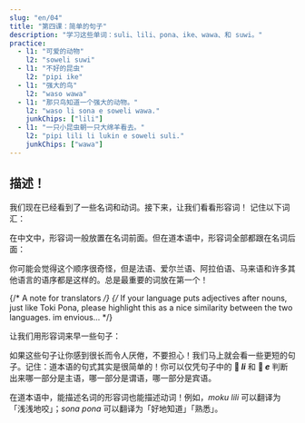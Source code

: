 ```yaml
---
slug: "en/04"
title: "第四课：简单的句子"
description: "学习这些单词：suli、lili、pona、ike、wawa、和 suwi。"
practice:
  - l1: "可爱的动物"
    l2: "soweli suwi"
  - l1: "不好的昆虫"
    l2: "pipi ike"
  - l1: "强大的鸟"
    l2: "waso wawa"
  - l1: "那只鸟知道一个强大的动物。"
    l2: "waso li sona e soweli wawa."
    junkChips: ["lili"]
  - l1: "一只小昆虫朝一只大绵羊看去。"
    l2: "pipi lili li lukin e soweli suli."
    junkChips: ["wawa"]
---
```



## 描述！

我们现在已经看到了一些名词和动词。接下来，让我们看看形容词！
记住以下词汇：

<List>
  <Word sl="suli" m="大的，重要的" />
  <Word sl="lili" m="小的，年轻的" />
  <Word sl="pona" m="好的，悦人的" />
  <Word sl="ike" m="坏的，令人不快的" />
  <Word sl="wawa" m="强大的，令人惊奇的" />
  <Word sl="sona" m="聪明的，博学的" />
  <Word sl="suwi" m="甜的，可爱的" />
</List>

在中文中，形容词一般放置在名词前面。但在道本语中，形容词全部都跟在名词后面：

<List>
  <Word sl="soweli suli" m="一只大的动物" />
  <Word sl="pipi lili" m="一只小虫子" />
  <Word sl="waso suwi" m="一只可爱的小鸟" />
</List>

你可能会觉得这个顺序很奇怪，但是法语、爱尔兰语、阿拉伯语、马来语和许多其他语言的语序都是这样的。总是最重要的词放在第一个！

{/* A note for translators */}
{/*
  If your language puts adjectives after nouns, just like Toki Pona,
  please highlight this as a nice similarity between the two languages.
  im envious...
*/}

让我们用形容词来早一些句子：

<List>
  <Sentence
    sl="waso li lukin e soweli suwi."
    m="那只鸟看到了一只可爱的动物。"
  />
  <Sentence
    sl="soweli wawa li moku e kasi suli."
    m="那只强壮的动物在啃食大的植物。"
  />
  <Sentence
    sl="pipi ike li moku lili e soweli."
    m="那只凶恶的虫子浅浅地咬了一下那只动物。"
  />
  <Sentence
    sl="waso sona li sona pona e pipi."
    m="那只聪慧的小鸟对虫子熟悉。"
  />
</List>

如果这些句子让你感到很长而令人厌倦，不要担心！我们马上就会看一些更短的句子。记住：道本语的句式其实是很简单的！你可以仅凭句子中的 **󱤧 *li*** 和 **󱤉 *e*** 判断出来哪一部分是主语，哪一部分是谓语，哪一部分是宾语。

在道本语中，能描述名词的形容词也能描述动词！例如，*moku lili* 可以翻译为「浅浅地咬」；*sona pona* 可以翻译为「好地知道」「熟悉」。

<Practice exercises={frontmatter.practice} />
